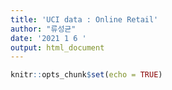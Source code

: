 ```yaml
---
title: 'UCI data : Online Retail'
author: "류성균"
date: '2021 1 6 '
output: html_document
---
```


```r
knitr::opts_chunk$set(echo = TRUE)
```
